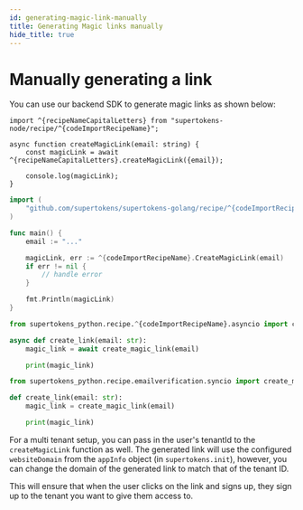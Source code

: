 ```yaml
---
id: generating-magic-link-manually
title: Generating Magic links manually
hide_title: true
---
```


<!-- COPY DOCS -->
<!-- ./thirdpartypasswordless/common-customizations/generating-magic-link-manually.mdx -->


# Manually generating a link

You can use our backend SDK to generate magic links as shown below:

<BackendSDKTabs>
<TabItem value="nodejs">

```tsx
import ^{recipeNameCapitalLetters} from "supertokens-node/recipe/^{codeImportRecipeName}";

async function createMagicLink(email: string) {
    const magicLink = await ^{recipeNameCapitalLetters}.createMagicLink({email});

    console.log(magicLink);
}
```

</TabItem>
<TabItem value="go">

```go
import (
    "github.com/supertokens/supertokens-golang/recipe/^{codeImportRecipeName}"
)

func main() {
    email := "..."

    magicLink, err := ^{codeImportRecipeName}.CreateMagicLink(email)
    if err != nil {
        // handle error
    }

    fmt.Println(magicLink)
}
```

</TabItem>
<TabItem value="python">

<PythonSyncAsyncSubTabs>
<TabItem value="asyncio">

```python
from supertokens_python.recipe.^{codeImportRecipeName}.asyncio import create_magic_link

async def create_link(email: str):
    magic_link = await create_magic_link(email)

    print(magic_link)
```
</TabItem>
<TabItem value="syncio">

```python
from supertokens_python.recipe.emailverification.syncio import create_magic_link

def create_link(email: str):
    magic_link = create_magic_link(email)

    print(magic_link)
```


</TabItem>
</PythonSyncAsyncSubTabs>

</TabItem>
</BackendSDKTabs>

<CustomAdmonition type="multi-tenancy">

For a multi tenant setup, you can pass in the user's tenantId to the `createMagicLink` function as well. The generated link will use the configured `websiteDomain` from the `appInfo` object (in `supertokens.init`), however, you can change the domain of the generated link to match that of the tenant ID.

This will ensure that when the user clicks on the link and signs up, they sign up to the tenant you want to give them access to.

</CustomAdmonition>
